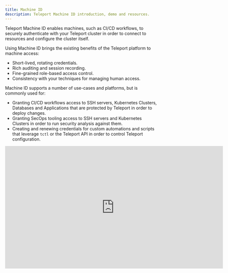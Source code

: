 ```yaml
---
title: Machine ID
description: Teleport Machine ID introduction, demo and resources.
---
```


Teleport Machine ID enables machines, such as CI/CD workflows, to securely
authenticate with your Teleport cluster in order to connect to resources and
configure the cluster itself.

Using Machine ID brings the existing benefits of the Teleport platform to
machine access:

- Short-lived, rotating credentials.
- Rich auditing and session recording.
- Fine-grained role-based access control.
- Consistency with your techniques for managing human access.

Machine ID supports a number of use-cases and platforms, but is commonly used
for:

- Granting CI/CD workflows access to SSH servers, Kubernetes Clusters,
  Databases and Applications that are protected by Teleport in order to
  deploy changes.
- Granting SecOps tooling access to SSH servers and Kubernetes Clusters in order
  to run security analysis against them.
- Creating and renewing credentials for custom automations and scripts that
  leverage `tctl` or the Teleport API in order to control Teleport configuration.

<iframe
  width="712"
  height="400"
  src="https://www.youtube-nocookie.com/embed/QWd0eqIa9mA?"
  frameBorder="0"
  allow="accelerometer; autoplay; encrypted-media; gyroscope; picture-in-picture"
  allowFullScreen
/>
<br/>


## Overview

Machine ID operates primarily through an agent, `tbot`. `tbot` runs on the
machine that needs to access your Teleport cluster, and generates credentials

TODO EXPLAIN BOT USER / BOT ROLE

## Guides

TODO EXPLAIN GUIDES/QUICKSTART

- [Getting started](./getting-started.mdx): Getting started with Teleport Machine ID
- [Architecture](./architecture.mdx): A technical overview of how Machine ID works

## FAQ & Troubleshooting

Finally, check out [Frequently Asked Questions](./faq.mdx) and the 
[troubleshooting guide](./troubleshooting.mdx) for common questions and issues.

## Old stuff lol

Machine ID supports the following Teleport features:

- [Server Access](./getting-started.mdx)
- [Database Access](./access-guides/databases.mdx)
- [Kubernetes Access](./access-guides/kubernetes.mdx) (*in Teleport v10.1*)
- [Application Access](./access-guides/applications.mdx) (*in Teleport v10.1*)
  - Note: [AWS Console](../application-access/cloud-apis/aws-console.mdx) and API access are currently unsupported.
- [Teleport API Access](../api/introduction.mdx)

The following features are **not** yet supported by Machine ID:
- [Desktop Access](../desktop-access/introduction.mdx)
- [User Impersonation](../access-controls/guides/impersonation.mdx): Machine
  ID uses Role Impersonation which cannot be combined with User Impersonation
- Multifactor authentication like [WebAuthn](../access-controls/guides/webauthn.mdx) and [Passwordless](../access-controls/guides/passwordless.mdx)
- [AWS Console Access](../application-access/cloud-apis/aws-console.mdx)
